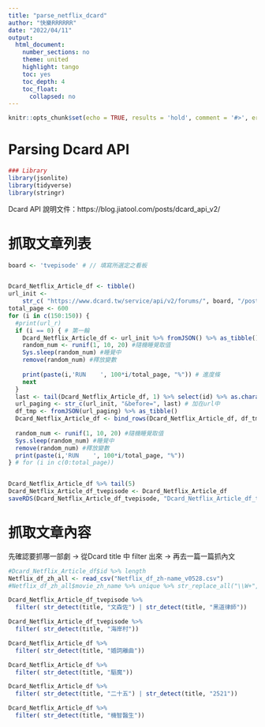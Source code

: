 ```yaml
---
title: "parse_netflix_dcard"
author: "快樂RRRRRR"
date: "2022/04/11"
output:
  html_document:
    number_sections: no
    theme: united
    highlight: tango
    toc: yes
    toc_depth: 4
    toc_float:
      collapsed: no
---
```


```r
knitr::opts_chunk$set(echo = TRUE, results = 'hold', comment = '#>', error = TRUE)
```


# Parsing Dcard API
```r
### Library 
library(jsonlite)
library(tidyverse)
library(stringr)
```
Dcard API 說明文件：https://blog.jiatool.com/posts/dcard_api_v2/


# 抓取文章列表
```r
board <- 'tvepisode' # // 填寫所選定之看板


Dcard_Netflix_Article_df <- tibble()
url_init <- 
    str_c( "https://www.dcard.tw/service/api/v2/forums/", board, "/posts?popular=false&limit=100" )
total_page <- 600
for (i in c(150:150)) {
  #print(url_r)
  if (i == 0) { # 第一輪
    Dcard_Netflix_Article_df <- url_init %>% fromJSON() %>% as_tibble()
    random_num <- runif(1, 10, 20) #隨機睡覺取值
    Sys.sleep(random_num) #睡覺中
    remove(random_num) #釋放變數
    
    print(paste(i,'RUN    ', 100*i/total_page, "%")) # 進度條
    next
  }
  last <- tail(Dcard_Netflix_Article_df, 1) %>% select(id) %>% as.character() #取得最後一篇文章的 id
  url_paging <- str_c(url_init, "&before=", last) # 加在url中
  df_tmp <- fromJSON(url_paging) %>% as_tibble()
  Dcard_Netflix_Article_df <- bind_rows(Dcard_Netflix_Article_df, df_tmp)
  
  random_num <- runif(1, 10, 20) #隨機睡覺取值
  Sys.sleep(random_num) #睡覺中
  remove(random_num) #釋放變數
  print(paste(i,'RUN    ', 100*i/total_page, "%"))
} # for (i in c(0:total_page))


Dcard_Netflix_Article_df %>% tail(5)
Dcard_Netflix_Article_df_tvepisode <- Dcard_Netflix_Article_df
saveRDS(Dcard_Netflix_Article_df_tvepisode, "Dcard_Netflix_Article_df_tvepisode.rds")

```


# 抓取文章內容 
先確認要抓哪一部劇 -> 從Dcard title 中 filter 出來 -> 再去一篇一篇抓內文
```r
#Dcard_Netflix_Article_df$id %>% length
Netflix_df_zh_all <- read_csv("Netflix_df_zh-name_v0528.csv")
#Netflix_df_zh_all$movie_zh_name %>% unique %>% str_replace_all("\\W+", "")

Dcard_Netflix_Article_df_tvepisode %>%
  filter( str_detect(title, "文森佐") | str_detect(title, "黑道律師"))

Dcard_Netflix_Article_df_tvepisode %>%
  filter( str_detect(title, "海岸村"))

Dcard_Netflix_Article_df %>%
  filter( str_detect(title, "婚詞離曲"))

Dcard_Netflix_Article_df %>%
  filter( str_detect(title, "驅魔"))

Dcard_Netflix_Article_df %>%
  filter( str_detect(title, "二十五") | str_detect(title, "2521"))

Dcard_Netflix_Article_df %>%
  filter( str_detect(title, "機智醫生"))



```

